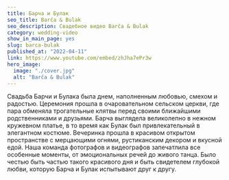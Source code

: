 ```yaml
---
title: Барча и Булак
seo_title: Barča & Bulak
seo_description: Свадебное видео Barča & Bulak
category: wedding-video
show_in_main_page: yes
slug: barca-bulak
published_at: "2022-04-11"
link: https://www.youtube.com/embed/zhJha7ePr3w
hero_image:
  image: "./cover.jpg"
  alt: "Barča & Bulak"
---
```

Свадьба Барчи и Булака была днем, наполненным любовью, смехом и радостью. Церемония прошла в очаровательном сельском церкви, где пара обменяла трогательные клятвы перед своими ближайшими родственниками и друзьями. Барча выглядела великолепно в нежном кружевном платье, в то время как Булак был привлекательный в элегантном костюме. Вечеринка прошла в красивом открытом пространстве с мерцающими огнями, рустиканским декором и вкусной едой. Наша команда фотографов и видеографов запечатлила все особенные моменты, от эмоциональных речей до живого танца. Было честью быть частью такого красивого дня и быть свидетелем глубокой любви, которую Барча и Булак испытывают друг к другу.
